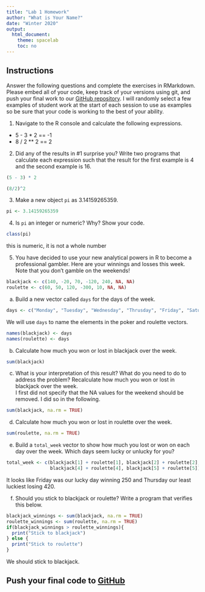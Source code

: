 ```yaml
---
title: "Lab 1 Homework"
author: "What is Your Name?"
date: "Winter 2020"
output:
  html_document:
    theme: spacelab
    toc: no
---
```


## Instructions
Answer the following questions and complete the exercises in RMarkdown. Please embed all of your code, keep track of your versions using git, and push your final work to our [GitHub repository](https://github.com/FRS417-DataScienceBiologists). I will randomly select a few examples of student work at the start of each session to use as examples so be sure that your code is working to the best of your ability.  

1. Navigate to the R console and calculate the following expressions.  
  + 5 - 3 * 2 
  == -1
  + 8 / 2 ** 2
  == 2
  
2. Did any of the results in #1 surprise you? Write two programs that calculate each expression such that the result for the first example is 4 and the second example is 16.
```r
(5 - 3) * 2
```
```r
(8/2)^2
```


3. Make a new object `pi` as 3.14159265359.
```r
pi <- 3.14159265359
```


4. Is `pi` an integer or numeric? Why? Show your code.  
```r
class(pi)
```
this is numeric, it is not a whole number

5. You have decided to use your new analytical powers in R to become a professional gambler. Here are your winnings and losses this week. Note that you don't gamble on the weekends!  
```r
blackjack <- c(140, -20, 70, -120, 240, NA, NA)
roulette <- c(60, 50, 120, -300, 10, NA, NA)
```

a. Build a new vector called `days` for the days of the week. 
```r
days <- c("Monday", "Tuesday", "Wednesday", "Thrusday", "Friday", "Saturday", "Sunday")
```


We will use `days` to name the elements in the poker and roulette vectors.
```r
names(blackjack) <- days
names(roulette) <- days
```

b. Calculate how much you won or lost in blackjack over the week.  
```r
sum(blackjack)
```


c. What is your interpretation of this result? What do you need to do to address the problem? Recalculate how much you won or lost in blackjack over the week.  
I first did not specify that the NA values for the weekend should be removed. I did so in the following.

```r
sum(blackjack, na.rm = TRUE)
```


d. Calculate how much you won or lost in roulette over the week.  

```r
sum(roulette, na.rm = TRUE)
```


e. Build a `total_week` vector to show how much you lost or won on each day over the week. Which days seem lucky or unlucky for you?

```r
total_week <- c(blackjack[1] + roulette[1], blackjack[2] + roulette[2], blackjack[3] + roulette[3],
                blackjack[4] + roulette[4], blackjack[5] + roulette[5])
```
It looks like Friday was our lucky day winning 250 and Thursday our least luckiest losing 420.

f. Should you stick to blackjack or roulette? Write a program that verifies this below.  
```r
blackjack_winnings <- sum(blackjack, na.rm = TRUE)
roulette_winnings <- sum(roulette, na.rm = TRUE)
if(blackjack_winnings > roulette_winnings){
  print("Stick to blackjack")
} else {
  print("Stick to roulette")
}
```
We should stick to blackjack.

## Push your final code to [GitHub](https://github.com/FRS417-DataScienceBiologists)
